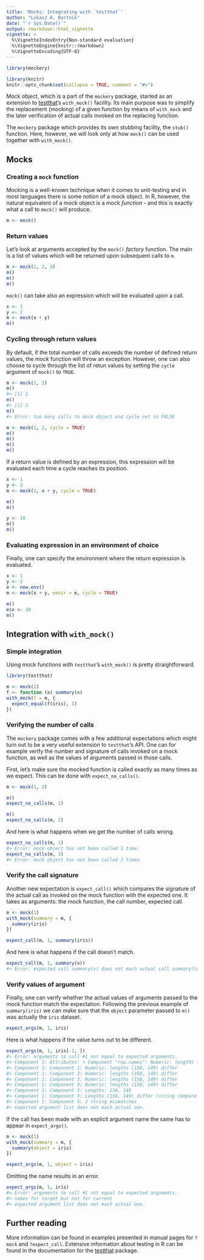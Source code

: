 ```yaml
---
title: 'Mocks: Integrating with `testthat`'
author: "Lukasz A. Bartnik"
date: "`r Sys.Date()`"
output: rmarkdown::html_vignette
vignette: >
  %\VignetteIndexEntry{Non-standard evaluation}
  %\VignetteEngine{knitr::rmarkdown}
  %\VignetteEncoding{UTF-8}
---
```


```r
library(mockery)

library(knitr)
knitr::opts_chunk$set(collapse = TRUE, comment = "#>")
```


Mock object, which is a part of the `mockery` package, started as an
extension to [testthat](github.com/hadley/testthat)'s `with_mock()`
facility. Its main purpose was to simplify the replacement (mocking)
of a given function by means of `with_mock` and the later
verification of actual calls invoked on the replacing function.

The `mockery` package which provides its own stubbing facility, the
`stub()` function. Here, however, we will look only at how `mock()`
can be used together with `with_mock()`.


## Mocks

### Creating a `mock` function

Mocking is a well-known technique when it comes to unit-testing and in
most languages there is some notion of a mock object. In R, however, the
natural equivalent of a mock object is a mock _function_ - and this is
exactly what a call to `mock()` will produce.

```r
m <- mock()
```


### Return values

Let's look at arguments accepted by the `mock()` _factory_ function. The
main is a list of values which will be returned upon subsequent calls to
`m`.

```r
m <- mock(1, 2, 3)
m()
m()
m()
```

`mock()` can take also an expression which will be evaluated upon a call.

```r
x <- 1
y <- 2
m <- mock(x + y)
m()
```


### Cycling through return values

By default, if the total number of calls exceeds the number of defined
return values, the _mock_ function will throw an exception. However, one
can also choose to cycle through the list of retun values by setting the
`cycle` argument of `mock()` to `TRUE`.

```r
m <- mock(1, 2)
m()
#> [1] 1
m()
#> [1] 2
m()
#> Error: too many calls to mock object and cycle set to FALSE
```

```r
m <- mock(1, 2, cycle = TRUE)
m()
m()
m()
m()
```


If a return value is defined by an expression, this expression will be
evaluated each time a cycle reaches its position.

```r
x <- 1
y <- 2
m <- mock(1, x + y, cycle = TRUE)

m()
m()
```
```r
y <- 10
m()
m()
```


### Evaluating expression in an environment of choice

Finally, one can specify the environment where the return expression is
evaluated.

```r
x <- 1
y <- 2
e <- new.env()
m <- mock(x + y, envir = e, cycle = TRUE)

m()
e$x <- 10
m()
```


## Integration with `with_mock()`

### Simple integration

Using mock functions with `testthat`'s `with_mock()` is pretty
straightforward.

```r
library(testthat)

m <- mock(1)
f <- function (x) summary(x)
with_mock(f = m, {
  expect_equal(f(iris), 1)
})
```


### Verifying the number of calls

The `mockery` package comes with a few additional expectations which
might turn out to be a very useful extension to `testthat`'s API. One
can for example verify the number and signature of calls invoked on a
mock function, as well as the values of arguments passed in those calls.

First, let's make sure the mocked function is called exactly as many
times as we expect. This can be done with `expect_no_calls()`.

```r
m <- mock(1, 2)

m()
expect_no_calls(m, 1)

m()
expect_no_calls(m, 2)
```

And here is what happens when we get the number of calls wrong.

```r
expect_no_calls(m, 1)
#> Error: mock object has not been called 1 time.
expect_no_calls(m, 3)
#> Error: mock object has not been called 3 times.
```

### Verify the call signature

Another new expectation is `expect_call()` which compares the signature
of the actual call as invoked on the mock function with the expected one.
It takes as arguments: the mock function, the call number, expected call.

```r
m <- mock(1)
with_mock(summary = m, {
  summary(iris)
})

expect_call(m, 1, summary(iris))
```

And here is what happens if the call doesn't match.

```r
expect_call(m, 1, summary(x))
#> Error: expected call summary(x) does not mach actual call summary(iris).
```

### Verify values of argument

Finally, one can verify whether the actual values of arguments passed
to the mock function match the expectation. Following the previous
example of `summary(iris)` we can make sure that the `object` parameter
passed to `m()` was actually the `iris` dataset.

```r
expect_args(m, 1, iris)
```

Here is what happens if the value turns out to be different.

```r
expect_args(m, 1, iris[-1, ])
#> Error: arguments to call #1 not equal to expected arguments.
#> Component 1: Attributes: < Component "row.names": Numeric: lengths (150, 149) differ >
#> Component 1: Component 1: Numeric: lengths (150, 149) differ
#> Component 1: Component 2: Numeric: lengths (150, 149) differ
#> Component 1: Component 3: Numeric: lengths (150, 149) differ
#> Component 1: Component 4: Numeric: lengths (150, 149) differ
#> Component 1: Component 5: Lengths: 150, 149
#> Component 1: Component 5: Lengths (150, 149) differ (string compare on first 149)
#> Component 1: Component 5: 2 string mismatches
#> expected argument list does not mach actual one.
```

If the call has been made with an explicit argument name the same has
to appear in `expect_args()`.

```r
m <- mock(1)
with_mock(summary = m, {
  summary(object = iris)
})

expect_args(m, 1, object = iris)
```

Omitting the name results in an error.

```r
expect_args(m, 1, iris)
#> Error: arguments to call #1 not equal to expected arguments.
#> names for target but not for current
#> expected argument list does not mach actual one.
```


## Further reading

More information can be found in examples presented in manual pages
for `?mock` and `?expect_call`. Extensive information about testing
in R can be found in the documentation for the
[testthat](github.com/hadley/testthat) package.

